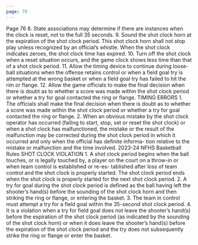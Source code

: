 ```yaml
---
page: 78
---
```


Page 76 8. State associations may determine if there are instances when the clock is reset, not to the full 35 seconds. 9. Sound the shot clock horn at the expiration of the shot clock period. This shot clock horn shall not stop play unless recognized by an official’s whistle. When the shot clock indicates zeroes, the shot clock time has expired. 10. Turn off the shot clock when a reset situation occurs, and the game clock shows less time than that of a shot clock period. 11. Allow the timing device to continue during loose-ball situations when the offense retains control or when a field goal try is attempted at the wrong basket or when a field goal try has failed to hit the rim or flange. 12. Allow the game officials to make the final decision when there is doubt as to whether a score was made within the shot clock period or whether a try for goal contacted the ring or flange. TIMING ERRORS 1. The officials shall make the final decision when there is doubt as to whether a score was made within the shot clock period or whether a try for goal contacted the ring or flange. 2. When an obvious mistake by the shot clock operator has occurred (failing to start, stop, set or reset the shot clock) or when a shot clock has malfunctioned, the mistake or the result of the malfunction may be corrected during the shot clock period in which it occurred and only when the official has definite informa- tion relative to the mistake or malfunction and the time involved. 2023-24 NFHS Basketball Rules SHOT CLOCK VIOLATION 1. A shot clock period begins when the ball touches, or is legally touched by, a player on the court on a throw-in or when team control is established or re-es- tablished after loss of team control and the shot clock is properly started. The shot clock period ends when the shot clock is properly started for the next shot clock period. 2. A try for goal during the shot clock period is defined as the ball having left the shooter’s hand(s) before the sounding of the shot clock horn and then striking the ring or flange, or entering the basket. 3. The team in control must attempt a try for a field goal within the 35-second shot clock period. 4. It is a violation when a try for field goal does not leave the shooter’s hand(s) before the expiration of the shot clock period (as indicated by the sounding of the shot clock horn) or when it does leave the shooter’s hand(s) before the expiration of the shot clock period and the try does not subsequently strike the ring or flange or enter the basket.
